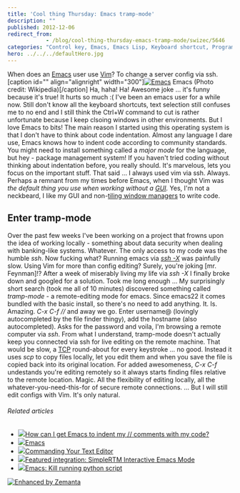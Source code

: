 ```yaml
---
title: 'Cool thing Thursday: Emacs tramp-mode'
description: ""
published: 2012-12-06
redirect_from: 
            - /blog/cool-thing-thursday-emacs-tramp-mode/swizec/5646
categories: "Control key, Emacs, Emacs Lisp, Keyboard shortcut, Programming, Text editor, Uncategorized, Vim"
hero: ../../../defaultHero.jpg
---
```

When does an [Emacs](http://www.gnu.org/software/emacs "Emacs") user use [Vim](http://www.vim.org "Vim (text editor)")? To change a server config via ssh. \[caption id=&quot;&quot; align=&quot;alignright&quot; width=&quot;300&quot;][![Emacs](http://upload.wikimedia.org/wikipedia/commons/thumb/4/45/Emacs.png/300px-Emacs.png "Emacs")](http://commons.wikipedia.org/wiki/File:Emacs.png) Emacs (Photo credit: Wikipedia)\[/caption] Ha, haha! Ha! Awesome joke ... it&#x27;s funny because it&#x27;s true! It hurts so much :( I&#x27;ve been an emacs user for a while now. Still don&#x27;t know all the keyboard shortcuts, text selection still confuses me to no end and I still think the Ctrl+W command to cut is rather unfortunate because I keep clsoing windows in other environments. But I love Emacs to bits! The main reason I started using this operating system is that I don&#x27;t have to think about code indentation. Almost any language I dare use, Emacs knows how to indent code according to community standards. You might need to install something called a _major mode_ for the language, but hey - package management system! If you haven&#x27;t tried coding without thinking about indentation before, you really should. It&#x27;s marvelous, lets you focus on the important stuff. That said ... I always used vim via ssh. Always. Perhaps a remnant from my times before Emacs, when I thought Vim was _the default thing you use when working without a [GUI](http://en.wikipedia.org/wiki/Graphical_user_interface "Graphical user interface")._ Yes, I&#x27;m not a neckbeard, I like my GUI and non-[tiling window managers](http://en.wikipedia.org/wiki/Tiling_window_manager "Tiling window manager") to write code.

## Enter tramp-mode

Over the past few weeks I&#x27;ve been working on a project that frowns upon the idea of working locally - something about data security when dealing with banking-like systems. Whatever. The only access to my code was the humble _ssh_. Now fucking what? Running emacs via _[ssh -X](http://en.wikipedia.org/wiki/Secure_Shell "Secure Shell")_ was painfully slow. Using Vim for more than config editing? Surely, you&#x27;re joking \[mr. Feynman]!? After a week of miserably living my life via _ssh -X_ I finally broke down and googled for a solution. Took me long enough ... My surprisingly short search (took me all of 10 minutes) discovered something called _tramp-mode_ - a remote-editing mode for emacs. Since emacs22 it comes bundled with the basic install, so there&#x27;s no need to add anything. It. Is. Amazing. _C-x C-f //_ and away we go. Enter username@ (lovingly autocompleted by the file finder thingy), add the hostname (also autocompleted). Asks for the password and voila, I&#x27;m browsing a remote computer via _ssh_. From what I understand, tramp-mode doesn&#x27;t actually keep you connected via ssh for live editing on the remote machine. That would be slow, a [TCP](http://en.wikipedia.org/wiki/Transmission_Control_Protocol "Transmission Control Protocol") round-about for every keystroke ... no good. Instead it uses _scp_ to copy files locally, let you edit them and when you save the file is copied back into its original location. For added awesomeness, _C-x C-f_ undestands you&#x27;re editing remotely so it always starts finding files relative to the remote location. Magic. All the flexibility of editing locally, all the whatever-you-need-this-for of secure remote connections. ... But I will still edit configs with Vim. It&#x27;s only natural.

###### Related articles

- [![](http://i.zemanta.com/noimg_102_80_80.jpg)](http://stackoverflow.com/questions/13573564/how-can-i-get-emacs-to-indent-my-comments-with-my-code)[How can I get Emacs to indent my // comments with my code?](http://stackoverflow.com/questions/13573564/how-can-i-get-emacs-to-indent-my-comments-with-my-code)
- [![](http://i.zemanta.com/noimg_114_80_80.jpg)](https://wiki.archlinux.org/index.php?title=Emacs&amp;diff=233137&amp;oldid=229169)[Emacs](https://wiki.archlinux.org/index.php?title=Emacs&amp;diff=233137&amp;oldid=229169)
- [![](http://i.zemanta.com/noimg_76_80_80.jpg)](http://blog.peepcode.com/blog/2012/commanding-your-text-editor)[Commanding Your Text Editor](http://blog.peepcode.com/blog/2012/commanding-your-text-editor)
- [![](http://i.zemanta.com/123061027_80_80.jpg)](http://blog.rememberthemilk.com/2012/11/featured-integration-simplertm-interactive-emacs-mode/)[Featured integration: SimpleRTM Interactive Emacs Mode](http://blog.rememberthemilk.com/2012/11/featured-integration-simplertm-interactive-emacs-mode/)
- [![](http://i.zemanta.com/noimg_125_80_80.jpg)](http://stackoverflow.com/questions/13660042/emacs-kill-running-python-script)[Emacs: Kill running python script](http://stackoverflow.com/questions/13660042/emacs-kill-running-python-script)

[![Enhanced by Zemanta](http://img.zemanta.com/zemified_e.png?x-id=94a2c9a4-ac0d-4d21-aa10-27316f0fee72)](http://www.zemanta.com/?px "Enhanced by Zemanta")